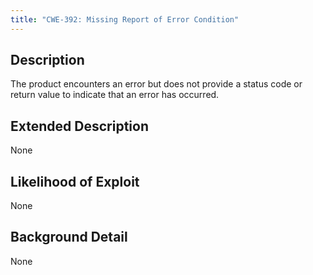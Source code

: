 ```yaml
---
title: "CWE-392: Missing Report of Error Condition"
---
```


## Description
The product encounters an error but does not provide a status code or return value to indicate that an error has occurred.

## Extended Description
None

## Likelihood of Exploit
None

## Background Detail
None
        